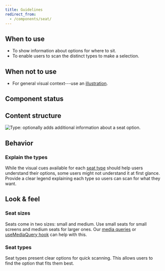 ```yaml
---
title: Guidelines
redirect_from:
  - /components/seat/
---
```


<ReactExample exampleId="Seat-default" />

## When to use

- To show information about options for where to sit.
- To enable users to scan the distinct types to make a selection.

## When not to use

- For general visual context---use an [illustration](/components/visuals/illustration/).

## Component status

<ComponentStatus component="Seat" />

## Content structure

![Type: optionally adds additional information about a seat option.](fileId:4QJZqvBvRrLu6t9mwObCkA;nodeId:331%3A0)

## Behavior

### Explain the types

While the visual cues available for each [seat type](#seat-types)
should help users understand their options,
some users might not understand it at first glance.
Provide a clear legend explaining each type so users can scan for what they want.

## Look & feel

### Seat sizes

Seats come in two sizes: small and medium.
Use small seats for small screens and medium seats for larger ones.
Our [media queries](/development/utilities/media-queries/)
or [useMediaQuery hook](/development/hooks/usemediaquery/)
can help with this.

<ReactExample exampleId="Seat-sizes" />

### Seat types

Seat types present clear options for quick scanning.
This allows users to find the option that fits them best.

<ReactExample exampleId="Seat-types" />
